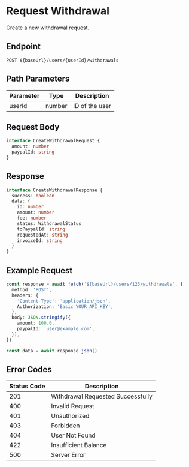 # Request Withdrawal

Create a new withdrawal request.

## Endpoint

```http
POST ${baseUrl}/users/{userId}/withdrawals
```

## Path Parameters

| Parameter | Type   | Description    |
| --------- | ------ | -------------- |
| userId    | number | ID of the user |

## Request Body

```typescript
interface CreateWithdrawalRequest {
  amount: number
  paypalId: string
}
```

## Response

```typescript
interface CreateWithdrawalResponse {
  success: boolean
  data: {
    id: number
    amount: number
    fee: number
    status: WithdrawalStatus
    toPaypalId: string
    requestedAt: string
    invoiceId: string
  }
}
```

## Example Request

```typescript
const response = await fetch('${baseUrl}/users/123/withdrawals', {
  method: 'POST',
  headers: {
    'Content-Type': 'application/json',
    Authorization: 'Basic YOUR_API_KEY',
  },
  body: JSON.stringify({
    amount: 100.0,
    paypalId: 'user@example.com',
  }),
})

const data = await response.json()
```

## Error Codes

| Status Code | Description                       |
| ----------- | --------------------------------- |
| 201         | Withdrawal Requested Successfully |
| 400         | Invalid Request                   |
| 401         | Unauthorized                      |
| 403         | Forbidden                         |
| 404         | User Not Found                    |
| 422         | Insufficient Balance              |
| 500         | Server Error                      |

